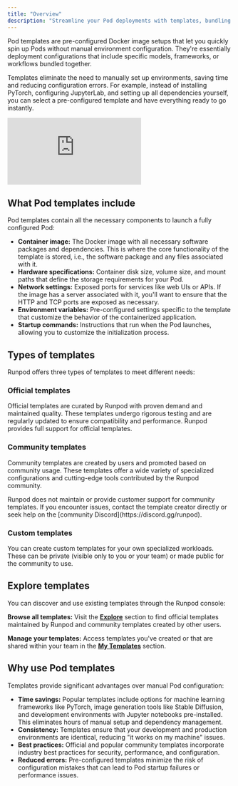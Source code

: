 ```yaml
---
title: "Overview"
description: "Streamline your Pod deployments with templates, bundling prebuilt container images with hardware specs and network settings."
---
```


Pod templates are pre-configured Docker image setups that let you quickly spin up Pods without manual environment configuration. They're essentially deployment configurations that include specific models, frameworks, or workflows bundled together.

Templates eliminate the need to manually set up environments, saving time and reducing configuration errors. For example, instead of installing PyTorch, configuring JupyterLab, and setting up all dependencies yourself, you can select a pre-configured template and have everything ready to go instantly.

<iframe
  className="w-full aspect-video rounded-xl"
  src="https://www.youtube.com/embed/PwsTMASN7ac?si=noDNxOzehmjjvjnL"
  title="Deploying Pods from templates"
  frameBorder="0"
  allow="fullscreen; accelerometer; autoplay; clipboard-write; encrypted-media; gyroscope; picture-in-picture"
  allowFullScreen
></iframe>

## What Pod templates include

Pod templates contain all the necessary components to launch a fully configured Pod:

- **Container image:** The Docker image with all necessary software packages and dependencies. This is where the core functionality of the template is stored, i.e., the software package and any files associated with it.
- **Hardware specifications:** Container disk size, volume size, and mount paths that define the storage requirements for your Pod.
- **Network settings:** Exposed ports for services like web UIs or APIs. If the image has a server associated with it, you'll want to ensure that the HTTP and TCP ports are exposed as necessary.
- **Environment variables:** Pre-configured settings specific to the template that customize the behavior of the containerized application.
- **Startup commands:** Instructions that run when the Pod launches, allowing you to customize the initialization process.

## Types of templates

Runpod offers three types of templates to meet different needs:

### Official templates

Official templates are curated by Runpod with proven demand and maintained quality. These templates undergo rigorous testing and are regularly updated to ensure compatibility and performance. Runpod provides full support for official templates.

### Community templates

Community templates are created by users and promoted based on community usage. These templates offer a wide variety of specialized configurations and cutting-edge tools contributed by the Runpod community.

<Warning>
Runpod does not maintain or provide customer support for community templates. If you encounter issues, contact the template creator directly or seek help on the [community Discord](https://discord.gg/runpod).
</Warning>

### Custom templates

You can create custom templates for your own specialized workloads. These can be private (visible only to you or your team) or made public for the community to use.

## Explore templates

You can discover and use existing templates through the Runpod console:

**Browse all templates:** Visit the **[Explore](https://www.console.runpod.io/explore)** section to find official templates maintained by Runpod and community templates created by other users.

**Manage your templates:** Access templates you've created or that are shared within your team in the **[My Templates](https://www.console.runpod.io/user/templates)** section.

## Why use Pod templates

Templates provide significant advantages over manual Pod configuration:

- **Time savings:** Popular templates include options for machine learning frameworks like PyTorch, image generation tools like Stable Diffusion, and development environments with Jupyter notebooks pre-installed. This eliminates hours of manual setup and dependency management.
- **Consistency:** Templates ensure that your development and production environments are identical, reducing "it works on my machine" issues.
- **Best practices:** Official and popular community templates incorporate industry best practices for security, performance, and configuration.
- **Reduced errors:** Pre-configured templates minimize the risk of configuration mistakes that can lead to Pod startup failures or performance issues.